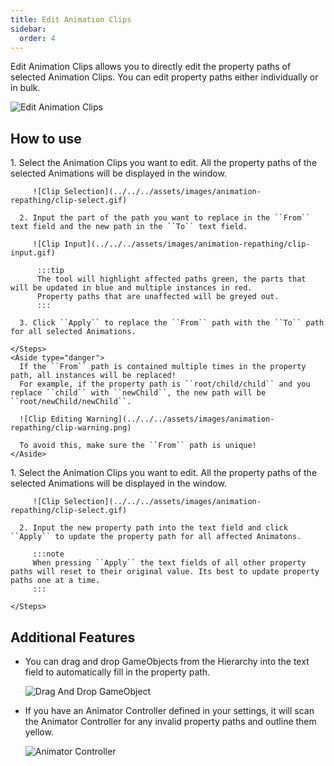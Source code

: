 ```yaml
---
title: Edit Animation Clips
sidebar:
  order: 4
---
```


Edit Animation Clips allows you to directly edit the property paths of selected Animation Clips. You can edit property paths either individually or in bulk.

![Edit Animation Clips](../../../assets/images/animation-repathing/clip.gif)

## How to use

<Tabs>
  <TabItem label="Multiple">
    <Steps>
      1. Select the Animation Clips you want to edit. All the property paths of the selected Animations will be displayed in the window.

         ![Clip Selection](../../../assets/images/animation-repathing/clip-select.gif)

      2. Input the part of the path you want to replace in the ``From`` text field and the new path in the ``To`` text field.

         ![Clip Input](../../../assets/images/animation-repathing/clip-input.gif)

          :::tip
          The tool will highlight affected paths green, the parts that will be updated in blue and multiple instances in red.  
          Property paths that are unaffected will be greyed out.
          :::

      3. Click ``Apply`` to replace the ``From`` path with the ``To`` path for all selected Animations.

    </Steps>
    <Aside type="danger">
      If the ``From`` path is contained multiple times in the property path, all instances will be replaced!  
      For example, if the property path is ``root/child/child`` and you replace ``child`` with ``newChild``, the new path will be ``root/newChild/newChild``.

      ![Clip Editing Warning](../../../assets/images/animation-repathing/clip-warning.png)

      To avoid this, make sure the ``From`` path is unique!
    </Aside>
  </TabItem>
  <TabItem label="Individual">
    <Steps>
      1. Select the Animation Clips you want to edit. All the property paths of the selected Animations will be displayed in the window.

         ![Clip Selection](../../../assets/images/animation-repathing/clip-select.gif)

      2. Input the new property path into the text field and click ``Apply`` to update the property path for all affected Animatons.

         :::note
         When pressing ``Apply`` the text fields of all other property paths will reset to their original value. Its best to update property paths one at a time.
         :::

    </Steps>
  </TabItem>
</Tabs>

## Additional Features

- You can drag and drop GameObjects from the Hierarchy into the text field to automatically fill in the property path.

  ![Drag And Drop GameObject](../../../assets/images/animation-repathing/clip-gameobject.gif)

- If you have an Animator Controller defined in your settings, it will scan the Animator Controller for any invalid property paths and outline them yellow.

  ![Animator Controller](../../../assets/images/animation-repathing/clip-invalid.png)
